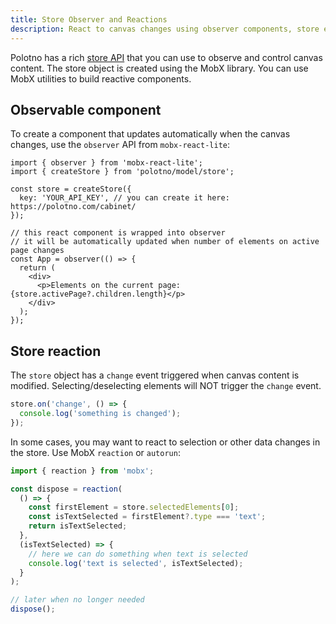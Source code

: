 ```yaml
---
title: Store Observer and Reactions
description: React to canvas changes using observer components, store events, and MobX reactions
---
```


Polotno has a rich [store API](https://polotno.com/docs/store-overview) that you can use to observe and control canvas content. The store object is created using the MobX library. You can use MobX utilities to build reactive components.

## Observable component

To create a component that updates automatically when the canvas changes, use the `observer` API from `mobx-react-lite`:

```tsx
import { observer } from 'mobx-react-lite';
import { createStore } from 'polotno/model/store';

const store = createStore({
  key: 'YOUR_API_KEY', // you can create it here: https://polotno.com/cabinet/
});

// this react component is wrapped into observer
// it will be automatically updated when number of elements on active page changes
const App = observer(() => {
  return (
    <div>
      <p>Elements on the current page: {store.activePage?.children.length}</p>
    </div>
  );
});
```

## Store reaction

The `store` object has a `change` event triggered when canvas content is modified. Selecting/deselecting elements will NOT trigger the `change` event.

```ts
store.on('change', () => {
  console.log('something is changed');
});
```

In some cases, you may want to react to selection or other data changes in the store. Use MobX `reaction` or `autorun`:

```ts
import { reaction } from 'mobx';

const dispose = reaction(
  () => {
    const firstElement = store.selectedElements[0];
    const isTextSelected = firstElement?.type === 'text';
    return isTextSelected;
  },
  (isTextSelected) => {
    // here we can do something when text is selected
    console.log('text is selected', isTextSelected);
  }
);

// later when no longer needed
dispose();
```


